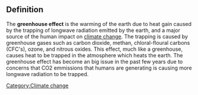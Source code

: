 == Definition ==
The '''greenhouse effect''' is the warming of the earth due to heat gain caused by the trapping of longwave radiation emitted by the earth, and a major source of the human impact on [[climate change]]. The trapping is caused by greenhouse gases such as carbon dioxide, methan, chloral-floural carbons (CFC's), ozone, and nitrous oxides.  This effect, much like a greenhouse, causes heat to be trapped in the atmosphere which heats the earth.  The greenhouse effect has become an big issue in the past few years due to concerns that CO2 emmissions that humans are generating is causing more longwave radiation to be trapped.


[[Category:Climate change]]